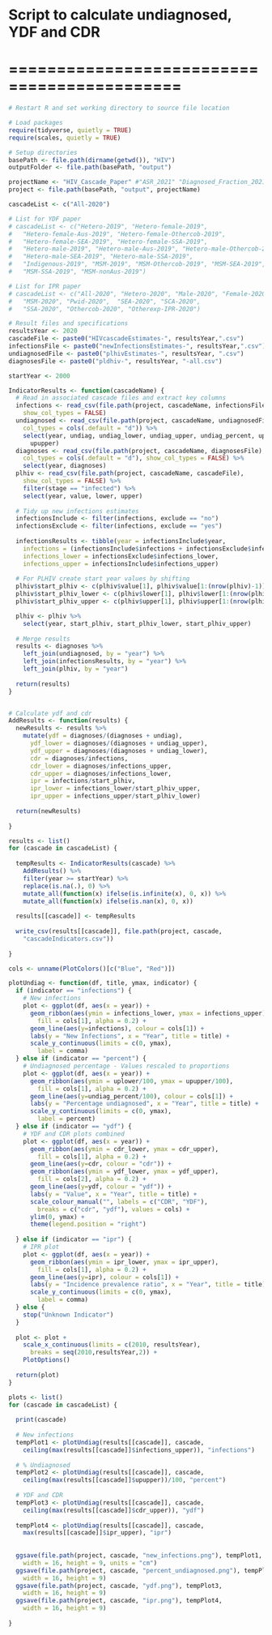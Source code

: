 # Script to calculate undiagnosed, YDF and CDR
# ============================================

```r
# Restart R and set working directory to source file location

# Load packages
require(tidyverse, quietly = TRUE)
require(scales, quietly = TRUE)

# Setup directories
basePath <- file.path(dirname(getwd()), "HIV")
outputFolder <- file.path(basePath, "output")

```

```r
projectName <- "HIV_Cascade_Paper" #"ASR_2021" "Diagnosed_Fraction_2021"
project <- file.path(basePath, "output", projectName)

cascadeList <- c("All-2020")

# List for YDF paper
# cascadeList <- c("Hetero-2019", "Hetero-female-2019",
#   "Hetero-female-Aus-2019", "Hetero-female-Othercob-2019",
#   "Hetero-female-SEA-2019", "Hetero-female-SSA-2019",
#   "Hetero-male-2019", "Hetero-male-Aus-2019", "Hetero-male-Othercob-2019",
#   "Hetero-male-SEA-2019", "Hetero-male-SSA-2019",
#   "Indigenous-2019", "MSM-2019", "MSM-Othercob-2019", "MSM-SEA-2019",
#   "MSM-SSA-2019", "MSM-nonAus-2019")

# List for IPR paper
# cascadeList <- c("All-2020", "Hetero-2020", "Male-2020", "Female-2020",
#   "MSM-2020", "Pwid-2020",  "SEA-2020", "SCA-2020", 
#   "SSA-2020", "Othercob-2020", "Otherexp-IPR-2020")

# Result files and specifications
resultsYear <- 2020
cascadeFile <- paste0("HIVcascadeEstimates-", resultsYear,".csv")
infectionsFile <- paste0("newInfectionsEstimates-", resultsYear,".csv")
undiagnosedFile <- paste0("plhivEstimates-", resultsYear, ".csv")
diagnosesFile <- paste0("pldhiv-", resultsYear, "-all.csv")

startYear <- 2000

```

```r

IndicatorResults <- function(cascadeName) {
  # Read in associated cascade files and extract key columns
  infections <- read_csv(file.path(project, cascadeName, infectionsFile),
    show_col_types = FALSE)
  undiagnosed <- read_csv(file.path(project, cascadeName, undiagnosedFile),
    col_types = cols(.default = "d")) %>%
    select(year, undiag, undiag_lower, undiag_upper, undiag_percent, uplower,
      upupper) 
  diagnoses <- read_csv(file.path(project, cascadeName, diagnosesFile),
    col_types = cols(.default = "d"), show_col_types = FALSE) %>%
    select(year, diagnoses)
  plhiv <- read_csv(file.path(project, cascadeName, cascadeFile),
    show_col_types = FALSE) %>%
    filter(stage == "infected") %>%
    select(year, value, lower, upper) 
  
  # Tidy up new infections estimates
  infectionsInclude <- filter(infections, exclude == "no")
  infectionsExclude <- filter(infections, exclude == "yes")
  
  infectionsResults <- tibble(year = infectionsInclude$year,
    infections = (infectionsInclude$infections + infectionsExclude$infections)/2,
    infections_lower = infectionsExclude$infections_lower,
    infections_upper = infectionsInclude$infections_upper)
  
  # For PLHIV create start year values by shifting
  plhiv$start_plhiv <- c(plhiv$value[1], plhiv$value[1:(nrow(plhiv)-1)])
  plhiv$start_plhiv_lower <- c(plhiv$lower[1], plhiv$lower[1:(nrow(plhiv)-1)])
  plhiv$start_plhiv_upper <- c(plhiv$upper[1], plhiv$upper[1:(nrow(plhiv)-1)])

  plhiv <- plhiv %>%
    select(year, start_plhiv, start_plhiv_lower, start_plhiv_upper)
  
  # Merge results
  results <- diagnoses %>%
    left_join(undiagnosed, by = "year") %>%
    left_join(infectionsResults, by = "year") %>%
    left_join(plhiv, by = "year")
  
  return(results)
}


# Calculate ydf and cdr
AddResults <- function(results) {
  newResults <- results %>%
    mutate(ydf = diagnoses/(diagnoses + undiag),
      ydf_lower = diagnoses/(diagnoses + undiag_upper),
      ydf_upper = diagnoses/(diagnoses + undiag_lower),
      cdr = diagnoses/infections,
      cdr_lower = diagnoses/infections_upper,
      cdr_upper = diagnoses/infections_lower,
      ipr = infections/start_plhiv,
      ipr_lower = infections_lower/start_plhiv_upper,
      ipr_upper = infections_upper/start_plhiv_lower)
  
  return(newResults)
  
}

```

```r

results <- list()
for (cascade in cascadeList) {
  
  tempResults <- IndicatorResults(cascade) %>%
    AddResults() %>%
    filter(year >= startYear) %>%
    replace(is.na(.), 0) %>%
    mutate_all(function(x) ifelse(is.infinite(x), 0, x)) %>%
    mutate_all(function(x) ifelse(is.nan(x), 0, x))
  
  results[[cascade]] <- tempResults  
  
  write_csv(results[[cascade]], file.path(project, cascade, 
    "cascadeIndicators.csv"))
  
}

```

```r
cols <- unname(PlotColors()[c("Blue", "Red")])

plotUndiag <- function(df, title, ymax, indicator) {
  if (indicator == "infections") {
    # New infections
    plot <- ggplot(df, aes(x = year)) + 
      geom_ribbon(aes(ymin = infections_lower, ymax = infections_upper), 
        fill = cols[1], alpha = 0.2) +
      geom_line(aes(y=infections), colour = cols[1]) +
      labs(y = "New Infections", x = "Year", title = title) +
      scale_y_continuous(limits = c(0, ymax), 
        label = comma)
  } else if (indicator == "percent") {
    # Undiagnosed percentage - Values rescaled to proportions
    plot <- ggplot(df, aes(x = year)) + 
      geom_ribbon(aes(ymin = uplower/100, ymax = upupper/100), 
        fill = cols[1], alpha = 0.2) +
      geom_line(aes(y=undiag_percent/100), colour = cols[1]) +
      labs(y = "Percentage undiagnosed", x = "Year", title = title) +
      scale_y_continuous(limits = c(0, ymax), 
        label = percent)
  } else if (indicator == "ydf") {
    # YDF and CDR plots combined
    plot <- ggplot(df, aes(x = year)) +
      geom_ribbon(aes(ymin = cdr_lower, ymax = cdr_upper), 
        fill = cols[1], alpha = 0.2) +
      geom_line(aes(y=cdr, colour = "cdr")) +
      geom_ribbon(aes(ymin = ydf_lower, ymax = ydf_upper), 
        fill = cols[2], alpha = 0.2) +
      geom_line(aes(y=ydf, colour = "ydf")) +
      labs(y = "Value", x = "Year", title = title) +
      scale_colour_manual("", labels = c("CDR", "YDF"),
        breaks = c("cdr", "ydf"), values = cols) + 
      ylim(0, ymax) +
      theme(legend.position = "right")
    
  } else if (indicator == "ipr") {
    # IPR plot
    plot <- ggplot(df, aes(x = year)) + 
      geom_ribbon(aes(ymin = ipr_lower, ymax = ipr_upper), 
        fill = cols[1], alpha = 0.2) +
      geom_line(aes(y=ipr), colour = cols[1]) +
      labs(y = "Incidence prevalence ratio", x = "Year", title = title) +
      scale_y_continuous(limits = c(0, ymax), 
        label = comma)
  } else {
    stop("Unknown Indicator") 
  }
  
  plot <- plot +
    scale_x_continuous(limits = c(2010, resultsYear), 
      breaks = seq(2010,resultsYear,2)) +
    PlotOptions() 
  
  return(plot)
}

```

```r

plots <- list()
for (cascade in cascadeList) {
  
  print(cascade)
  
  # New infections
  tempPlot1 <- plotUndiag(results[[cascade]], cascade, 
    ceiling(max(results[[cascade]]$infections_upper)), "infections")
  
  # % Undiagnosed
  tempPlot2 <- plotUndiag(results[[cascade]], cascade, 
    ceiling(max(results[[cascade]]$upupper))/100, "percent")
  
  # YDF and CDR
  tempPlot3 <- plotUndiag(results[[cascade]], cascade, 
    ceiling(max(results[[cascade]]$cdr_upper)), "ydf")
  
  tempPlot4 <- plotUndiag(results[[cascade]], cascade, 
    max(results[[cascade]]$ipr_upper), "ipr")
  
  
  ggsave(file.path(project, cascade, "new_infections.png"), tempPlot1, 
    width = 16, height = 9, units = "cm")
  ggsave(file.path(project, cascade, "percent_undiagnosed.png"), tempPlot2, 
    width = 16, height = 9)
  ggsave(file.path(project, cascade, "ydf.png"), tempPlot3, 
    width = 16, height = 9)
  ggsave(file.path(project, cascade, "ipr.png"), tempPlot4, 
    width = 16, height = 9)
  
}

```


